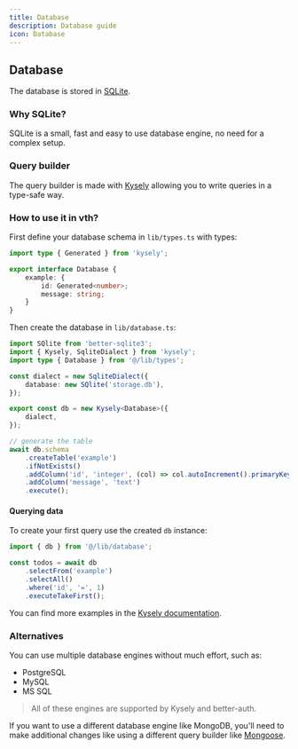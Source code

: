 ```yaml
---
title: Database
description: Database guide
icon: Database
---
```


## Database

The database is stored in [SQLite](https://sqlite.org/).

### Why SQLite?

SQLite is a small, fast and easy to use database engine, no need for a complex setup.

### Query builder

The query builder is made with [Kysely](https://kysely.dev/) allowing you to write queries in a type-safe way.

### How to use it in vth?

First define your database schema in `lib/types.ts` with types: 

```ts title="lib/types.ts"
import type { Generated } from 'kysely';

export interface Database {
    example: {
        id: Generated<number>;
        message: string;
    }
}
```

Then create the database in `lib/database.ts`:

```ts title="lib/database.ts"
import SQlite from 'better-sqlite3';
import { Kysely, SqliteDialect } from 'kysely';
import type { Database } from '@/lib/types';

const dialect = new SqliteDialect({
    database: new SQlite('storage.db'),
});

export const db = new Kysely<Database>({
    dialect,
});

// generate the table
await db.schema
    .createTable('example')
    .ifNotExists()
    .addColumn('id', 'integer', (col) => col.autoIncrement().primaryKey())
    .addColumn('message', 'text')
    .execute();
```

#### Querying data

To create your first query use the created `db` instance:

```ts
import { db } from '@/lib/database';

const todos = await db
    .selectFrom('example')
    .selectAll()
    .where('id', '=', 1)
    .executeTakeFirst();
```

You can find more examples in the [Kysely documentation](https://kysely.dev/docs/intro).

### Alternatives

You can use multiple database engines without much effort, such as:

- PostgreSQL
- MySQL
- MS SQL

> All of these engines are supported by Kysely and better-auth.

If you want to use a different database engine like MongoDB, you'll need to make additional changes like using a different query builder like [Mongoose](https://mongoosejs.com/).